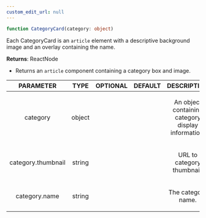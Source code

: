 ```yaml
---
custom_edit_url: null
---
```


```ts
function CategoryCard(category: object)
```

<div>

</div>

<p>Each CategoryCard is an <code>article</code> element with a descriptive background image and an overlay containing the name.</p>

**Returns**: ReactNode
- <p>Returns an <code>article</code> component containing a category box and image.</p>

|PARAMETER|TYPE|OPTIONAL|DEFAULT|DESCRIPTION|
|:---:|:---:|:---:|:---:|:---:|
|category|object|||<p>An object containing category display information.</p>|
|category.thumbnail|string|||<p>URL to category thumbnail.</p>|
|category.name|string|||<p>The category name.</p>|

